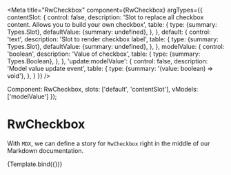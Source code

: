 
<Meta
  title="RwCheckbox"
  component={RwCheckbox}
  argTypes={{
    contentSlot: {
      control: false,
      description: 'Slot to replace all checkbox content. Allows you to build your own checkbox',
      table: {
        type: {summary: Types.Slot},
        defaultValue: {summary: undefined},
      },
    },
    default: {
      control: 'text',
      description: 'Slot to render checkbox label',
      table: {
        type: {summary: Types.Slot},
        defaultValue: {summary: undefined},
      },
    },
    modelValue: {
      control: 'boolean',
      description: 'Value of checkbox',
      table: {
        type: {summary: Types.Boolean},
      },
    },
    'update:modelValue': {
      control: false,
      description: 'Model value update event',
      table: {
        type: {summary: '(value: boolean) => void'},
      },
    }
  }}
/>

  Component: RwCheckbox,
  slots: ['default', 'contentSlot'],
  vModels: ['modelValue']
});

# RwCheckbox

With `MDX`, we can define a story for `RwCheckbox` right in the middle of our
Markdown documentation.


<Canvas withSource='none'>
  <Story
    name="Default"
    args={{
      default: 'Checkbox',
      modelValue: false,
    }}>
    {Template.bind({})}
  </Story>
</Canvas>


<Source
  language='html'
  dark
  format={false}
  code={DEFAULT_CODE}
/>

<ArgsTable story="Default"/>
